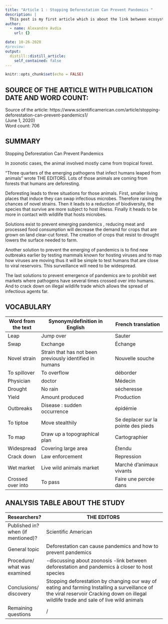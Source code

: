 ```yaml
---
title: "Article 1 : Stopping Deforestation Can Prevent Pandemics "
description: |
  This post is my first article which is about the link between ecosystems and pandemics.
author:
  - name: Alexandre Avdia
    url: {}

date: 10-26-2020
#preview: 
output:
  distill::distill_article: 
    self_contained: false
---
```


```r
knitr::opts_chunk$set(echo = FALSE)
```
## SOURCE OF THE ARTICLE WITH PUBLICATION DATE AND WORD COUNT:

Source of the article: https://www.scientificamerican.com/article/stopping-deforestation-can-prevent-pandemics1/  
(June 1, 2020)  
Word count: 706

## SUMMARY 

Stopping Deforestation Can Prevent Pandemics

In zoonotic cases, the animal involved mostly came from tropical forest.

“Three quarters of the emerging pathogens that infect humans leaped from animals” wrote THE EDITORS. Lots of those animals are coming from forests that humans are deforesting.

Deforesting leads to three situations for those animals. First, smaller living places that induce they can swap infectious microbes. Therefore raising the chances of novel strains. Then it leads to a reduction of biodiversity, the species that survive are more subject to host illness. Finally it heads to be more in contact with wildlife that hosts microbes.

Solutions exist to prevent emerging pandemics , reducing meat and processed food consumption will decrease the demand for crops that are grown on land clear-cut forest. The creation of crops that resist to drought lowers the surface needed to farm.

Another solution to prevent the emerging of pandemics is to find new outbreaks earlier by testing mammals known for hosting viruses and to map how viruses are moving thus it will be simple to test humans that are close to viral reservoirs. This surveillance will need to be widespread.

The last solutions to prevent emergence of pandemics are to prohibit wet markets where pathogens have several times crossed over into humans. And to crack down on illegal wildlife trade which allows the spread of infectious agents far.

## VOCABULARY
  
|     Word   from the text    |     Synonym/definition   in English                               |     French   translation                     |
|-----------------------------|-------------------------------------------------------------------|----------------------------------------------|
|     Leap                    |     Jump over                                                     |     Sauter                                   |
|     Swap                    |     Exchange                                                      |     Échange                                  |
|     Novel  strain           |     Strain that has not   been previously identified in humans    |     Nouvelle souche                          |
|     To spillover            |     To overflow                                                   |     déborder                                 |
|     Physician               |     doctor                                                        |     Médecin                                  |
|     Drought                 |     No rain                                                       |     sécheresse                               |
|     Yield                   |     Amount produced                                               |     Production                               |
|     Outbreaks               |     Disease : sudden   occurrence                                 |     épidémie                                 |
|     To tiptoe               |     Move stealthily                                               |     Se deplacer   sur la pointe des pieds    |
|     To map                  |     Draw up a topographical   plan                                |     Cartographier                            |
|     Widespread              |     Covering large area                                           |     Étendu                                   |
|     Crack down              |     Law enforcement                                               |     Repression                               |
|     Wet market              |     Live wild animals   market                                    |     Marché d’animaux vivants                 |
|     Crossed over into       |     To pass                                                       |     Faire une percée dans                    |

## ANALYSIS TABLE ABOUT THE STUDY
  
|     Researchers?                            |     THE EDITORS                                                                                                                                                                                              |
|---------------------------------------------|--------------------------------------------------------------------------------------------------------------------------------------------------------------------------------------------------------------|
|     Published in? when   (if mentioned)?    |     Scientific   American                                                                                                                                                                                    |
|     General topic                           |     Deforestation can cause pandemics and   how to prevent pandemics                                                                                                                                         |
|     Procedure/     what was examined        |     -discussing about zoonosis      -link between deforestation and   pandemics à   closer to host species                                                                                                   |
|     Conclusions/   discovery                |     Stopping deforestation by changing our   way of eating and farming     Installing a surveillance of  the viral reservoir      Cracking down on illegal wildlife trade   and sale of live wild animals    |
|     Remaining questions                     |     /                                                                                                                                                                                                        |

